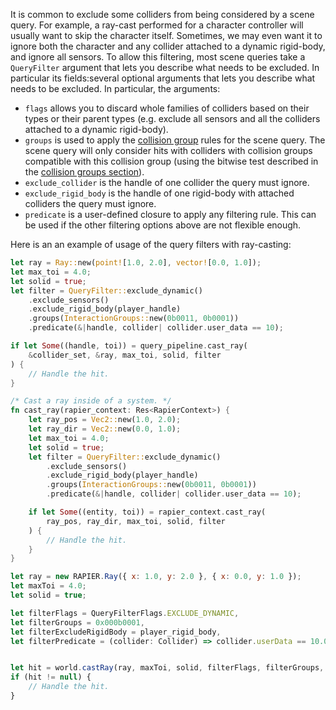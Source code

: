 
It is common to exclude some colliders from being considered by a scene query. For example, a ray-cast performed for a
character controller will usually want to skip the character itself. Sometimes, we may even want it to ignore both the
character and any collider attached to a dynamic rigid-body, and ignore all sensors. To allow this filtering, most
scene queries take <notjs>a `QueryFilter` argument that lets you describe what needs to be excluded. In particular
its fields:</notjs><js>several optional arguments that lets you describe what needs to be excluded. In particular, the
arguments:</js>
- `flags` allows you to discard whole families of colliders based on their types or their parent types (e.g. exclude all
  sensors and all the colliders attached to a dynamic rigid-body).
- `groups` is used to apply the [collision group](colliders#collision-groups-and-solver-groups) rules for the scene query.
  The scene query will only consider hits with colliders with collision groups compatible with this  collision group
  (using the bitwise test described in the [collision groups section](colliders#collision-groups-and-solver-groups)).
- `exclude_collider` is the handle of one collider the query must ignore.
- `exclude_rigid_body` is the handle of one rigid-body with attached colliders the query must ignore.
- `predicate` is a user-defined closure to apply any filtering rule. This can be used if the other filtering options
  above are not flexible enough.

Here is an an example of usage of the query filters with ray-casting:

<rapier>

```rust
let ray = Ray::new(point![1.0, 2.0], vector![0.0, 1.0]);
let max_toi = 4.0;
let solid = true;
let filter = QueryFilter::exclude_dynamic()
    .exclude_sensors()
    .exclude_rigid_body(player_handle)
    .groups(InteractionGroups::new(0b0011, 0b0001))
    .predicate(&|handle, collider| collider.user_data == 10);

if let Some((handle, toi)) = query_pipeline.cast_ray(
    &collider_set, &ray, max_toi, solid, filter
) {
    // Handle the hit.
}
```

</rapier>
<bevy>

```rust
/* Cast a ray inside of a system. */
fn cast_ray(rapier_context: Res<RapierContext>) {
    let ray_pos = Vec2::new(1.0, 2.0);
    let ray_dir = Vec2::new(0.0, 1.0);
    let max_toi = 4.0;
    let solid = true;
    let filter = QueryFilter::exclude_dynamic()
        .exclude_sensors()
        .exclude_rigid_body(player_handle)
        .groups(InteractionGroups::new(0b0011, 0b0001))
        .predicate(&|handle, collider| collider.user_data == 10);

    if let Some((entity, toi)) = rapier_context.cast_ray(
        ray_pos, ray_dir, max_toi, solid, filter
    ) {
        // Handle the hit.
    }
}
```

</bevy>
<js>

```js
let ray = new RAPIER.Ray({ x: 1.0, y: 2.0 }, { x: 0.0, y: 1.0 });
let maxToi = 4.0;
let solid = true;

let filterFlags = QueryFilterFlags.EXCLUDE_DYNAMIC,
let filterGroups = 0x000b0001,
let filterExcludeRigidBody = player_rigid_body,
let filterPredicate = (collider: Collider) => collider.userData == 10.0,


let hit = world.castRay(ray, maxToi, solid, filterFlags, filterGroups, null, filterExcludeRigidBody, filterPredicate);
if (hit != null) {
    // Handle the hit.
}
```

</js>